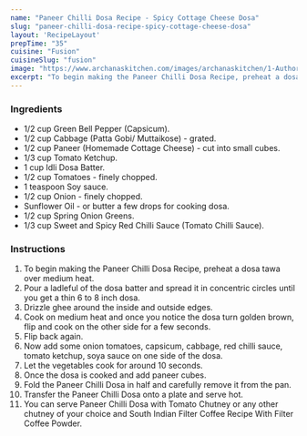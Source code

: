 ---
name: "Paneer Chilli Dosa Recipe - Spicy Cottage Cheese Dosa"
slug: "paneer-chilli-dosa-recipe-spicy-cottage-cheese-dosa"
layout: 'RecipeLayout'
prepTime: "35"
cuisine: "Fusion"
cuisineSlug: "fusion"
image: "https://www.archanaskitchen.com/images/archanaskitchen/1-Author/Jyothi_Rajesh/Paneer_Chili_Dosa.jpg"
excerpt: "To begin making the Paneer Chilli Dosa Recipe, preheat a dosa tawa over medium heat"
---

### Ingredients

- 1/2 cup Green Bell Pepper (Capsicum).
- 1/2 cup Cabbage (Patta Gobi/ Muttaikose) - grated.
- 1/2 cup Paneer (Homemade Cottage Cheese) - cut into small cubes.
- 1/3 cup Tomato Ketchup.
- 1 cup Idli Dosa Batter.
- 1/2 cup Tomatoes - finely chopped.
- 1 teaspoon Soy sauce.
- 1/2 cup Onion - finely chopped.
- Sunflower Oil - or butter a few drops for cooking dosa.
- 1/2 cup Spring Onion Greens.
- 1/3 cup Sweet and Spicy Red Chilli Sauce (Tomato Chilli Sauce).

### Instructions

1. To begin making the Paneer Chilli Dosa Recipe, preheat a dosa tawa over medium heat.
1. Pour a ladleful of the dosa batter and spread it in concentric circles until you get a thin 6 to 8 inch dosa.
1. Drizzle ghee around the inside and outside edges.
1. Cook on medium heat and once you notice the dosa turn golden brown, flip and cook on the other side for a few seconds.
1. Flip back again.
1. Now add some onion tomatoes, capsicum, cabbage, red chilli sauce, tomato ketchup, soya sauce on one side of the dosa.
1. Let the vegetables  cook for around 10 seconds.
1. Once the dosa is cooked and add paneer cubes.
1. Fold the Paneer Chilli Dosa in half and carefully remove it from the pan.
1. Transfer the Paneer Chilli Dosa onto a plate and serve hot.
1. You can serve Paneer Chilli Dosa with Tomato Chutney or any other chutney of your choice and  South Indian Filter Coffee Recipe With Filter Coffee Powder.
